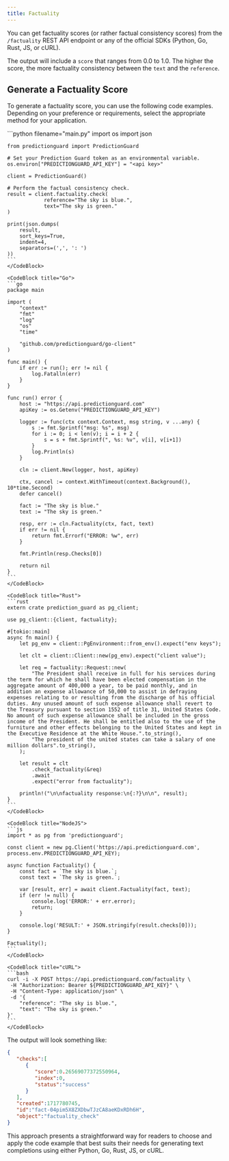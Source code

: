 ```yaml
---
title: Factuality
---
```


You can get factuality scores (or rather factual consistency scores) from the
`/factuality` REST API endpoint or any of the official SDKs (Python, Go, Rust,
JS, or cURL).

The output will include a `score` that ranges from 0.0 to 1.0. The higher the
score, the more factuality consistency between the `text` and the `reference`.

## Generate a Factuality Score

To generate a factuality score, you can use the following code examples.
Depending on your preference or requirements, select the appropriate method
for your application.

<CodeBlocks>
    <CodeBlock title="Python">
    ```python filename="main.py"
    import os
    import json

    from predictionguard import PredictionGuard

    # Set your Prediction Guard token as an environmental variable.
    os.environ["PREDICTIONGUARD_API_KEY"] = "<api key>"
    
    client = PredictionGuard()

    # Perform the factual consistency check.
    result = client.factuality.check(
        		reference="The sky is blue.",
        		text="The sky is green."
    )

    print(json.dumps(
        result,
        sort_keys=True,
        indent=4,
        separators=(',', ': ')
    ))
    ```
    </CodeBlock>

    <CodeBlock title="Go">
    ```go
    package main

    import (
        "context"
        "fmt"
        "log"
        "os"
        "time"

        "github.com/predictionguard/go-client"
    )

    func main() {
        if err := run(); err != nil {
            log.Fatalln(err)
        }
    }

    func run() error {
        host := "https://api.predictionguard.com"
        apiKey := os.Getenv("PREDICTIONGUARD_API_KEY")

        logger := func(ctx context.Context, msg string, v ...any) {
            s := fmt.Sprintf("msg: %s", msg)
            for i := 0; i < len(v); i = i + 2 {
                s = s + fmt.Sprintf(", %s: %v", v[i], v[i+1])
            }
            log.Println(s)
        }

        cln := client.New(logger, host, apiKey)

        ctx, cancel := context.WithTimeout(context.Background(), 10*time.Second)
        defer cancel()

        fact := "The sky is blue."
        text := "The sky is green."

        resp, err := cln.Factuality(ctx, fact, text)
        if err != nil {
            return fmt.Errorf("ERROR: %w", err)
        }

        fmt.Println(resp.Checks[0])

        return nil
    }
    ```
    </CodeBlock>

    <CodeBlock title="Rust">
    ```rust
    extern crate prediction_guard as pg_client;

    use pg_client::{client, factuality};

    #[tokio::main]
    async fn main() {
        let pg_env = client::PgEnvironment::from_env().expect("env keys");

        let clt = client::Client::new(pg_env).expect("client value");

        let req = factuality::Request::new(
            "The President shall receive in full for his services during the term for which he shall have been elected compensation in the aggregate amount of 400,000 a year, to be paid monthly, and in addition an expense allowance of 50,000 to assist in defraying expenses relating to or resulting from the discharge of his official duties. Any unused amount of such expense allowance shall revert to the Treasury pursuant to section 1552 of title 31, United States Code. No amount of such expense allowance shall be included in the gross income of the President. He shall be entitled also to the use of the furniture and other effects belonging to the United States and kept in the Executive Residence at the White House.".to_string(),
            "The president of the united states can take a salary of one million dollars".to_string(),
        );

        let result = clt
            .check_factuality(&req)
            .await
            .expect("error from factuality");

        println!("\n\nfactuality response:\n{:?}\n\n", result);
    }
    ```
    </CodeBlock>

    <CodeBlock title="NodeJS">
    ```js
    import * as pg from 'predictionguard';

    const client = new pg.Client('https://api.predictionguard.com', process.env.PREDICTIONGUARD_API_KEY);

    async function Factuality() {
        const fact = `The sky is blue.`;
        const text = `The sky is green.`;

        var [result, err] = await client.Factuality(fact, text);
        if (err != null) {
            console.log('ERROR:' + err.error);
            return;
        }

        console.log('RESULT:' + JSON.stringify(result.checks[0]));
    }

    Factuality();
    ```
    </CodeBlock>

    <CodeBlock title="cURL">
    ```bash
    curl -i -X POST https://api.predictionguard.com/factuality \
     -H "Authorization: Bearer ${PREDICTIONGUARD_API_KEY}" \
     -H "Content-Type: application/json" \
     -d '{
		"reference": "The sky is blue.",
		"text": "The sky is green."
	}'
    ```
    </CodeBlock>
</CodeBlocks>

The output will look something like:

```json
{
   "checks":[
      {
         "score":0.26569077372550964,
         "index":0,
         "status":"success"
      }
   ],
   "created":1717780745,
   "id":"fact-04pim5X8ZXDbwTJzCA8aeKDxRDh6H",
   "object":"factuality_check"
}
```

This approach presents a straightforward way for readers to choose and apply the
code example that best suits their needs for generating text completions using
either Python, Go, Rust, JS, or cURL.